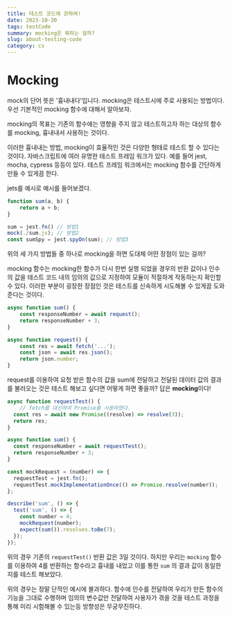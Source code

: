 ```yaml
---
title: 테스트 코드에 관하여!
date: 2023-10-30
tags: testCode
summary: mocking은 뭐하는 걸까?
slug: about-testing-code
category: cs
---
```

# Mocking

mock의 단어 뜻은 '흉내내다'입니다. mocking은 테스트시에 주로 사용되는 방법이다. 우선 기본적인 mocking 함수에 대해서 알아보자.

mocking의 목표는 기존의 함수에는 영향을 주지 않고 테스트하고자 하는 대상의 함수를 mocking, 흉내내서 사용하는 것이다. 

이러한 흉내내는 방법, mocking이 효율적인 것은 다양한 형태로 테스트 할 수 있다는 것이다. 자바스크립트에 여러 유명한 테스트 프레임 워크가 있다. 예를 들어 jest, mocha, cypress 등등이 있다. 테스트 프레임 워크에서는 mocking 함수를 간단하게 만들 수 있게끔 한다. 

jets를 예시로 예시를 들어보겠다. 

```javascript
function sum(a, b) {
	return a + b;
}

sum = jest.fn() // 방법1
mock(./sum.js); // 방법2
const sumSpy = jest.spyOn(sum); // 방법3
```

위의 세 가지 방법들 중 하나로 mocking을 하면 도대체 어떤 장점이 있는 걸까?

mocking 함수는 mocking한 함수가 다시 한번 실행 되었을 경우의 반환 값이나 인수의 값을 테스트 코드 내의 임의의 값으로 지정하여 모듈이 적절하게 작동하는지 확인할 수 있다. 이러한 부분이 굉장한 장점인 것은 테스트를 신속하게 시도해볼 수 있게끔 도와준다는 것이다.

```javascript
async function sum() {
	const responseNumber = await request();
	return responseNumber + 3;
}

async function request() {
	const res = await fetch('...');
	const json = await res.json();
	return json.number;
}
```

request를 이용하여 요청 받은 함수의 값을 sum에 전달하고 전달된 데이터 값의 결과를 불러오는 것은 테스트 해보고 싶다면 어떻게 하면 좋을까?
답은 **mocking**이다!

```javascript
async function requestTest() {
	// fetch를 대신하여 Promise를 사용하였다.
  const res = await new Promise((resolve) => resolve(3));
  return res;
}

async function sum() {
  const responseNumber = await requestTest();
  return responseNumber + 3;
}

const mockRequest = (number) => {
  requestTest = jest.fn();
  requestTest.mockImplementationOnce(() => Promise.resolve(number));
};

describe('sum', () => {
  test('sum', () => {
    const number = 4;
    mockRequest(number);
    expect(sum()).resolves.toBe(7);
  });
});
```

위의 경우 기존의 `requestTest()` 반환 값은 3일 것이다. 하지만 우리는 `mocking` 함수를 이용하여 4를 반환하는 함수라고 흉내를 내었고 이를 통한 `sum` 의 결과 값이 동일한지를 테스트 해보았다.

위의 경우는 정말 단적인 예시에 불과하다. 함수에 인수를 전달하여 우리가 만든 함수의 기능을 그대로 수행하며 임의의 변수값만 전달하여 사용자가 겪을 것을 테스트 과정을 통해 미리 시험해볼 수 있는등 방향성은 무궁무진하다.

